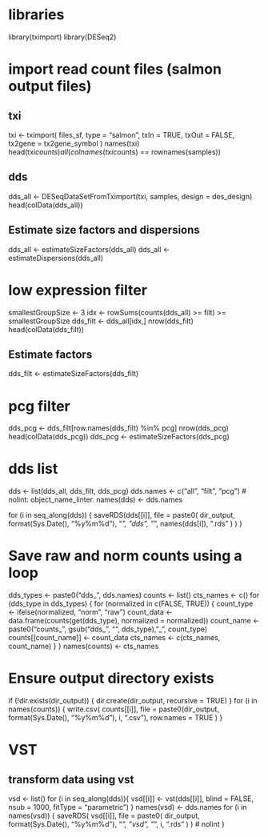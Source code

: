 # libraries
library(tximport)
library(DESeq2)

# import read count files (salmon output files)
## txi
txi <- tximport(
  files_sf,
  type = "salmon",
  txIn = TRUE,
  txOut = FALSE,
  tx2gene = tx2gene_symbol
)
names(txi)
head(txi$counts)
all(colnames(txi$counts) == rownames(samples))

## dds
dds_all <- DESeqDataSetFromTximport(txi, samples, design = des_design)
head(colData(dds_all))

## Estimate size factors and dispersions
dds_all <- estimateSizeFactors(dds_all)
dds_all <- estimateDispersions(dds_all)

# low expression filter
smallestGroupSize <- 3
idx <- rowSums(counts(dds_all) >= filt) >= smallestGroupSize
dds_filt <- dds_all[idx,]
nrow(dds_filt)
head(colData(dds_filt))

## Estimate factors
dds_filt <- estimateSizeFactors(dds_filt)

# pcg filter
dds_pcg <- dds_filt[row.names(dds_filt) %in% pcg]
nrow(dds_pcg)
head(colData(dds_pcg))
dds_pcg <- estimateSizeFactors(dds_pcg)

# dds list
dds <- list(dds_all, dds_filt, dds_pcg)
dds.names <- c("all", "filt", "pcg") # nolint: object_name_linter.
names(dds) <- dds.names

for (i in seq_along(dds)) {
  saveRDS(dds[[i]],
    file = paste0(
      dir_output,
      format(Sys.Date(), "%y%m%d"), "_", "dds", "_", names(dds[i]),
      ".rds"
    )
  )
}

# Save raw and norm counts using a loop
dds_types <- paste0("dds_", dds.names)
counts <- list()
cts_names <- c()
for (dds_type in dds_types) {
  for (normalized in c(FALSE, TRUE)) {
    count_type <- ifelse(normalized, "norm", "raw")
    count_data <- data.frame(counts(get(dds_type), normalized = normalized))
    count_name <- paste0("counts_", gsub("dds_", "", dds_type), "_", count_type)
    counts[[count_name]] <- count_data
    cts_names <- c(cts_names, count_name)
  }
}
names(counts) <- cts_names

# Ensure output directory exists
if (!dir.exists(dir_output)) {
  dir.create(dir_output, recursive = TRUE)
}
for (i in names(counts)) {
  write.csv(
    counts[[i]],
    file = paste0(dir_output, format(Sys.Date(), "%y%m%d"), i, ".csv"),
    row.names = TRUE
  )
}

# VST
## transform data using vst
vsd <- list()
for (i in seq_along(dds)){
  vsd[[i]] <- vst(dds[[i]],
                  blind = FALSE,
                  nsub = 1000,
                  fitType = "parametric")
}
names(vsd) <- dds.names
for (i in names(vsd)) {
  saveRDS(
    vsd[[i]],
    file = paste0(
      dir_output,
      format(Sys.Date(), "%y%m%d"), "_", "vsd", "_", i,
      ".rds"
    )
  ) # nolint
}